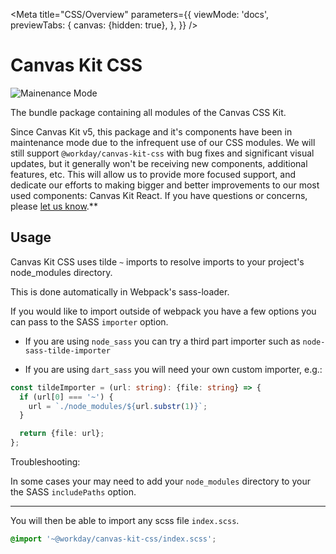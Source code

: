 <Meta
  title="CSS/Overview"
  parameters={{
    viewMode: 'docs',
    previewTabs: {
      canvas: {hidden: true},
    },
  }}
/>

# Canvas Kit CSS

<img src="https://img.shields.io/badge/-maintenance mode-important" alt="Mainenance Mode" />

The bundle package containing all modules of the Canvas CSS Kit.

Since Canvas Kit v5, this package and it's components have been in maintenance mode due to the
infrequent use of our CSS modules. We will still support `@workday/canvas-kit-css` with bug fixes
and significant visual updates, but it generally won't be receiving new components, additional
features, etc. This will allow us to provide more focused support, and dedicate our efforts to
making bigger and better improvements to our most used components: Canvas Kit React. If you have
questions or concerns, please
[let us know](https://github.com/Workday/canvas-kit/discussions/new).\*\*

## Usage

Canvas Kit CSS uses tilde `~` imports to resolve imports to your project's node_modules directory.

This is done automatically in Webpack's sass-loader.

If you would like to import outside of webpack you have a few options you can pass to the SASS
`importer` option.

- If you are using `node_sass` you can try a third part importer such as `node-sass-tilde-importer`

- If you are using `dart_sass` you will need your own custom importer, e.g.:

```ts
const tildeImporter = (url: string): {file: string} => {
  if (url[0] === '~') {
    url = `./node_modules/${url.substr(1)}`;
  }

  return {file: url};
};
```

Troubleshooting:

In some cases your may need to add your `node_modules` directory to your the SASS `includePaths`
option.

---

You will then be able to import any scss file `index.scss`.

```scss
@import '~@workday/canvas-kit-css/index.scss';
```
